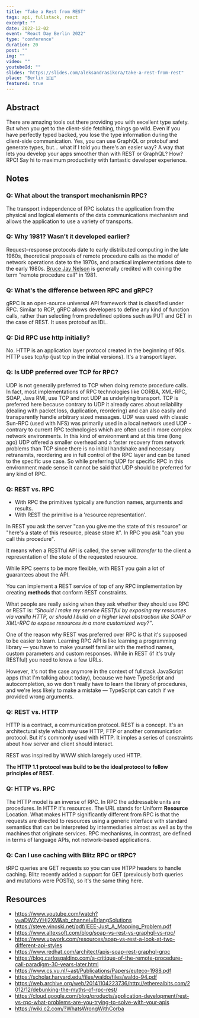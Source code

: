 ```yaml
---
title: "Take a Rest from REST"
tags: api, fullstack, react
excerpt: ""
date: 2022-12-02
event: "React Day Berlin 2022"
type: "conference"
duration: 20
post: ""
img: ""
video: ""
youtubeId: ""
slides: "https://slides.com/aleksandrasikora/take-a-rest-from-rest"
place: "Berlin 🇩🇪"
featured: true
---
```


## Abstract

There are amazing tools out there providing you with excellent type safety. But when you get to the client-side fetching, things go wild. Even if you have perfectly typed backed, you lose the type information during the client-side communication. Yes, you can use GraphQL or protobuf and generate types, but... what if I told you there's an easier way? A way that lets you develop your apps smoother than with REST or GraphQL? How? RPC! Say hi to maximum productivity with fantastic developer experience.

## Notes

### Q: What about the transport mechanismin RPC?
The transport independence of RPC isolates the application from the physical and logical elements of the data communications mechanism and allows the application to use a variety of transports.

### Q: Why 1981? Wasn't it developed earlier?
Request–response protocols date to early distributed computing in the late 1960s, theoretical proposals of remote procedure calls as the model of network operations date to the 1970s, and practical implementations date to the early 1980s. [Bruce Jay Nelson](https://en.wikipedia.org/wiki/Bruce_Jay_Nelson "Bruce Jay Nelson") is generally credited with coining the term "remote procedure call" in 1981.

### Q: What's the difference between RPC and gRPC?
gRPC is an open-source universal API framework that is classified under RPC. Similar to RCP, gRPC allows developers to define any kind of function calls, rather than selecting from predefined options such as PUT and GET in the case of REST. It uses protobuf as IDL.

### Q: Did RPC use http initially?
No. HTTP is an application layer protocol created in the beginning of 90s. HTTP uses tcp/ip (just tcp in the initial versions). It's a transport layer.

### Q: Is UDP preferred over TCP for RPC?
UDP is not generally preferred to TCP when doing remote procedure calls. In fact, most implementations of RPC technologies like CORBA, XML-RPC, SOAP, Java RMI, use TCP and not UDP as underlying transport. TCP is preferred here because contrary to UDP it already cares about reliability (dealing with packet loss, duplication, reordering) and can also easily and transparently handle arbitrary sized messages.
UDP was used with classic Sun-RPC (used with NFS) was primarily used in a local network used UDP - contrary to current RPC technologies which are often used in more complex network environments. In this kind of environment and at this time (long ago) UDP offered a smaller overhead and a faster recovery from network problems than TCP since there is no initial handshake and necessary retransmits, reordering are in full control of the RPC layer and can be tuned to the specific use case. So while preferring UDP for specific RPC in this environment made sense it cannot be said that UDP should be preferred for any kind of RPC.

### Q: REST vs. RPC
-   With RPC the primitives typically are function names, arguments and results.
-   With REST the primitive is a 'resource representation'.

In REST you ask the server "can you give me the state of this resource" or "here's a state of this resource, please store it". In RPC you ask "can you call this procedure".

It means when a RESTful API is called, the server will _transfer_ to the client a representation of the _state_ of the requested resource.

While RPC seems to be more flexible, with REST you gain a lot of guarantees about the API.

You can implement a REST service of top of any RPC implementation by creating **methods** that conform REST constraints.

What people are really asking when they ask whether they should use RPC or REST is: _“Should I make my service RESTful by exposing my resources via vanilla HTTP, or should I build on a higher level abstraction like SOAP or XML-RPC to expose resources in a more customized way?”_.

One of the reason why REST was preferred over RPC is that it's supposed to be easier to learn. Learning RPC API is like learning a programming library — you have to make yourself familiar with the method names, custom parameters and custom responses. While in REST (if it's truly RESTful) you need to know a few URLs.

However, it's not the case anymore in the context of fullstack JavaScript apps (that I'm talking about today), because we have TypeScript and autocompletion, so we don't really have to learn the library of procedures, and we're less likely to make a mistake — TypeScript can catch if we provided wrong arguments.

### Q: REST vs. HTTP

HTTP is a contract, a communication protocol.
REST is a concept. It's an architectural style which may use HTTP, FTP or another communication protocol. But it's commonly used with HTTP. It imples a series of constraints about how server and client should interact.

REST was inspired by WWW shich laregely used HTTP.

**The HTTP 1.1 protocol was build to be the ideal protocol to follow principles of REST.**

### Q: HTTP vs. RPC
The HTTP model is an inverse of RPC.
In RPC the addressable units are procedures. In HTTP it's resources. The URL stands for Uniform **Resource** Location.
What makes HTTP significantly different from RPC is that the requests are directed to resources using a generic interface with standard semantics that can be interpreted by intermediaries almost as well as by the machines that originate services.
RPC mechanisms, in contrast, are defined in terms of language APIs, not network-based applications.

### Q: Can I use caching with Blitz RPC or tRPC?

tRPC queries are GET requests so you can use HTPP headers to handle caching.
Blitz recently added a support for GET (previously both queries and mutations were POSTs), so it's the same thing here.

## Resources

* https://www.youtube.com/watch?v=aDWZyYHj2XM&ab_channel=ErlangSolutions
* https://steve.vinoski.net/pdf/IEEE-Just_A_Mapping_Problem.pdf
* https://www.altexsoft.com/blog/soap-vs-rest-vs-graphql-vs-rpc/
* https://www.upwork.com/resources/soap-vs-rest-a-look-at-two-different-api-styles
* https://www.redhat.com/architect/apis-soap-rest-graphql-grpc
* https://blog.carlosgaldino.com/a-critique-of-the-remote-procedure-call-paradigm-30-years-later.html
* https://www.cs.vu.nl/~ast/Publications/Papers/euteco-1988.pdf
* https://scholar.harvard.edu/files/waldo/files/waldo-94.pdf
* https://web.archive.org/web/20141104223736/http://etherealbits.com/2012/12/debunking-the-myths-of-rpc-rest/
* https://cloud.google.com/blog/products/application-development/rest-vs-rpc-what-problems-are-you-trying-to-solve-with-your-apis
* https://wiki.c2.com/?WhatsWrongWithCorba